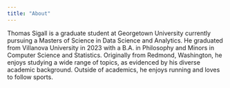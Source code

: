 ```yaml
---
title: "About"
---
```


Thomas Sigall is a graduate student at Georgetown University currently pursuing a Masters of Science in Data Science and Analytics. He graduated from Villanova University in 2023 with a B.A. in Philosophy and Minors in Computer Science and Statistics. Originally from Redmond, Washington, he enjoys studying a wide range of topics, as evidenced by his diverse academic background. Outside of academics, he enjoys running and loves to follow sports.
